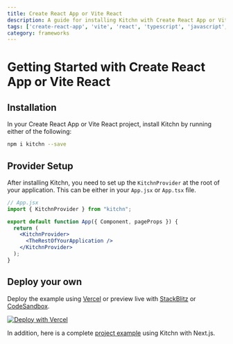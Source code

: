 ```yaml
---
title: Create React App or Vite React
description: A guide for installing Kitchn with Create React App or Vite React projects
tags: ['create-react-app', 'vite', 'react', 'typescript', 'javascript', 'frameworks', 'getting-started']
category: frameworks
---
```



# Getting Started with Create React App or Vite React

## Installation
In your Create React App or Vite React project, install Kitchn by running either of the following:

```sh npm2yarn
npm i kitchn --save
```

## Provider Setup

After installing Kitchn, you need to set up the `KitchnProvider` at the root 
of your application. This can be either in your `App.jsx` or `App.tsx` file.

```jsx
// App.jsx
import { KitchnProvider } from "kitchn";

export default function App({ Component, pageProps }) {
  return (
    <KitchnProvider>
      <TheRestOfYourApplication />
    </KitchnProvider>
  );
}
```

## Deploy your own

Deploy the example using [Vercel](https://vercel.com/new/clone?repository-url=https://github.com/tonightpass/kitchn/tree/master/examples/react-typescript&project-name=kitchn-react&repository-name=kitchn-react) or preview live with [StackBlitz](https://stackblitz.com/github/tonightpass/kitchn/tree/master/examples/react-typescript) or [CodeSandbox](https://codesandbox.io/s/github/tonightpass/kitchn/tree/master/examples/react-typescript).

[![Deploy with Vercel](https://vercel.com/button)](https://vercel.com/new/clone?repository-url=https://github.com/tonightpass/kitchn/tree/master/examples/react-typescript&project-name=kitchn-react&repository-name=kitchn-react)

In addition, here is a complete [project example](https://github.com/tonightpass/kitchn/tree/master/examples/react-typescript) using Kitchn with Next.js.
